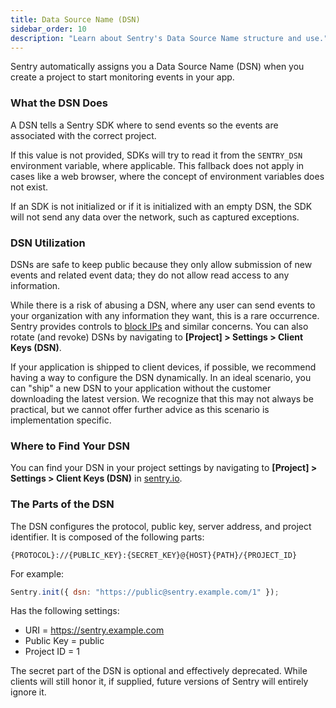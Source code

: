 ```yaml
---
title: Data Source Name (DSN)
sidebar_order: 10
description: "Learn about Sentry's Data Source Name structure and use."
---
```


Sentry automatically assigns you a Data Source Name (DSN) when you create a project to start monitoring events in your app.

### What the DSN Does

A DSN tells a Sentry SDK where to send events so the events are associated with the correct project.

If this value is not provided, SDKs will try to read it from the `SENTRY_DSN` environment variable, where applicable. This fallback does not apply in cases like a web browser, where the concept of environment variables does not exist.

If an SDK is not initialized or if it is initialized with an empty DSN, the SDK will not send any data over the network, such as captured exceptions.

### DSN Utilization

DSNs are safe to keep public because they only allow submission of new events and related event data; they do not allow read access to any information.

While there is a risk of abusing a DSN, where any user can send events to your organization with any information they want, this is a rare occurrence. Sentry provides controls to [block IPs](/platform-redirect/?next=/configuration/options/) and similar concerns. You can also rotate (and revoke) DSNs by navigating to **[Project] > Settings > Client Keys (DSN)**.

If your application is shipped to client devices, if possible, we recommend having a way to configure the DSN dynamically. In an ideal scenario, you can "ship" a new DSN to your application without the customer downloading the latest version. We recognize that this may not always be practical, but we cannot offer further advice as this scenario is implementation specific.

### Where to Find Your DSN

You can find your DSN in your project settings by navigating to **[Project] > Settings > Client Keys (DSN)** in [sentry.io](https://sentry.io/).

### The Parts of the DSN

The DSN configures the protocol, public key, server address, and project identifier. It is composed of the following parts:

`{PROTOCOL}://{PUBLIC_KEY}:{SECRET_KEY}@{HOST}{PATH}/{PROJECT_ID}`

For example:

```javascript
Sentry.init({ dsn: "https://public@sentry.example.com/1" });
```

Has the following settings:

- URI = https://sentry.example.com
- Public Key = public
- Project ID = 1

<Note>

The secret part of the DSN is optional and effectively deprecated. While clients will still honor it, if supplied, future versions of Sentry will entirely ignore it.

</Note>
